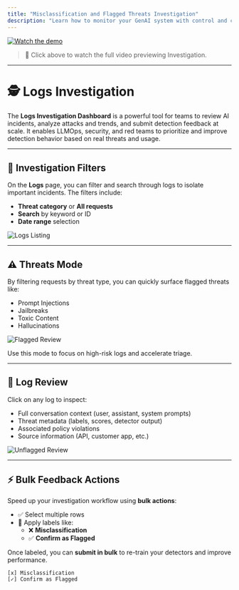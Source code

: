```yaml
---
title: "Misclassification and Flagged Threats Investigation"
description: "Learn how to monitor your GenAI system with control and confidence."
---
```


[![Watch the demo](./logs-video-preview.png)](https://img.youtube.com/vi/VIDEO_ID_HERE/0.jpg)

> 🎥 Click above to watch the full video previewing Investigation.

---

# 🕵️ Logs Investigation

The **Logs Investigation Dashboard** is a powerful tool for teams to review AI incidents, analyze attacks and trends, and submit detection feedback at scale. It enables LLMOps, security, and red teams to prioritize and improve detection behavior based on real threats and usage.

---

## 🔎 Investigation Filters

On the **Logs** page, you can filter and search through logs to isolate important incidents. The filters include:

- **Threat category** or **All requests**
- **Search** by keyword or ID
- **Date range** selection

![Logs Listing](./logs-listing.jpeg)

---

## ⚠️ Threats Mode

By filtering requests by threat type, you can quickly surface flagged threats like:

- Prompt Injections  
- Jailbreaks  
- Toxic Content  
- Hallucinations

![Flagged Review](./logs-review-flagged.jpeg)

Use this mode to focus on high-risk logs and accelerate triage.

---

## 📝 Log Review

Click on any log to inspect:

- Full conversation context (user, assistant, system prompts)
- Threat metadata (labels, scores, detector output)
- Associated policy violations
- Source information (API, customer app, etc.)

![Unflagged Review](./logs-review-unflagged.jpeg)

---

## ⚡ Bulk Feedback Actions

Speed up your investigation workflow using **bulk actions**:

- ✅ Select multiple rows  
- 🚩 Apply labels like:
  - ❌ **Misclassification**
  - ✅ **Confirm as Flagged**

Once labeled, you can **submit in bulk** to re-train your detectors and improve performance.

```plaintext
[x] Misclassification
[✓] Confirm as Flagged

